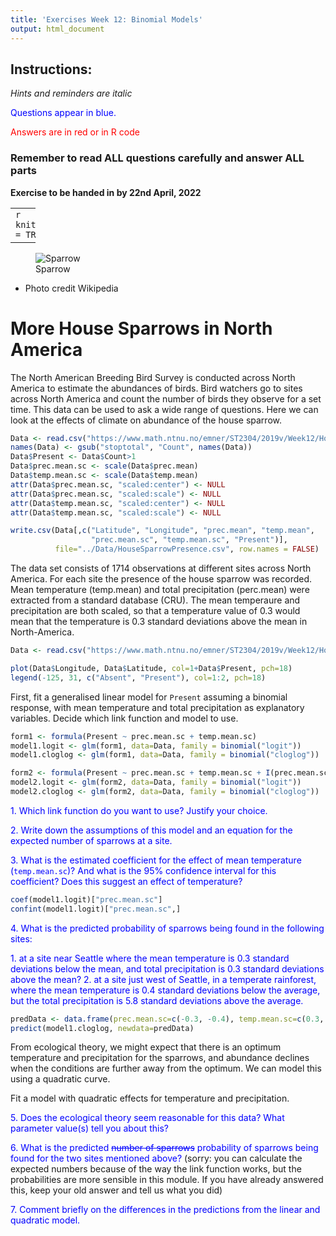 ```yaml
---
title: 'Exercises Week 12: Binomial Models'
output: html_document
---
```



## Instructions:

*Hints and reminders are italic*

<span style="color:blue"> Questions appear in blue. </span>
 
<span style="color:red"> Answers are in red or in R code </span>

### Remember to read ALL questions carefully and answer ALL parts

**Exercise to be handed in by 22nd April, 2022**


-----
```r
knitr::opts_chunk$set(echo = TRUE)
```

-----

![Sparrow](../Module11 Generalised linear models/Sparrow.jpg)

* Photo credit Wikipedia


# More House Sparrows in North America

The North American Breeding Bird Survey is conducted across North America to estimate the abundances of birds. Bird watchers go to sites across North America and count the number of birds they observe for a set time. This data can be used to ask a wide range of questions. Here we can look at the effects of climate on abundance of the house sparrow.

```r

Data <- read.csv("https://www.math.ntnu.no/emner/ST2304/2019v/Week12/HouseSparrow.csv")
names(Data) <- gsub("stoptotal", "Count", names(Data))
Data$Present <- Data$Count>1
Data$prec.mean.sc <- scale(Data$prec.mean)
Data$temp.mean.sc <- scale(Data$temp.mean)
attr(Data$prec.mean.sc, "scaled:center") <- NULL
attr(Data$prec.mean.sc, "scaled:scale") <- NULL
attr(Data$temp.mean.sc, "scaled:center") <- NULL
attr(Data$temp.mean.sc, "scaled:scale") <- NULL

write.csv(Data[,c("Latitude", "Longitude", "prec.mean", "temp.mean", 
                  "prec.mean.sc", "temp.mean.sc", "Present")],
          file="../Data/HouseSparrowPresence.csv", row.names = FALSE)
```

The data set consists of 1714 observations at different sites across North America. For each site the presence of the house sparrow was recorded. Mean temperature (temp.mean) and total precipitation (perc.mean) were extracted from a standard database (CRU). The mean temperaure and precipitation are both scaled, so that a temperature value of 0.3 would mean that the temperature is 0.3 standard deviations above the mean in North-America.

```r
Data <- read.csv("https://www.math.ntnu.no/emner/ST2304/2019v/Week12/HouseSparrowPresence.csv")

plot(Data$Longitude, Data$Latitude, col=1+Data$Present, pch=18)
legend(-125, 31, c("Absent", "Present"), col=1:2, pch=18)

```

First, fit a generalised linear model for `Present` assuming a binomial response, with mean temperature and total precipitation as explanatory variables. Decide which link function and model to use.

```r
form1 <- formula(Present ~ prec.mean.sc + temp.mean.sc)
model1.logit <- glm(form1, data=Data, family = binomial("logit"))
model1.cloglog <- glm(form1, data=Data, family = binomial("cloglog"))

form2 <- formula(Present ~ prec.mean.sc + temp.mean.sc + I(prec.mean.sc^2) + I(temp.mean.sc^2))
model2.logit <- glm(form2, data=Data, family = binomial("logit"))
model2.cloglog <- glm(form2, data=Data, family = binomial("cloglog"))

```

<span style="color:blue">1. Which link function do you want to use? Justify your choice.</span>

<span style="color:blue">2. Write down the assumptions of this model and an equation for the expected number of sparrows at a site.</span>

<span style="color:blue">3. What is the estimated coefficient for the effect of mean temperature (`temp.mean.sc`)? And what is the 95% confidence interval for this coefficient? Does this suggest an effect of temperature?</span>

```r
coef(model1.logit)["prec.mean.sc"]
confint(model1.logit)["prec.mean.sc",]
```
<span style="color:blue">4. What is the predicted probability of sparrows being found in the following sites:</span>

  <span style="color:blue">1. at a site near Seattle where the mean temperature is 0.3 standard deviations below the mean, and total precipitation is 0.3 standard deviations above the mean?</span>
    <span style="color:blue">2. at a site just west of Seattle, in a temperate rainforest, where the mean temperature is 0.4 standard deviations below the average, but the total precipitation is 5.8 standard deviations above the average.</span>

```r
predData <- data.frame(prec.mean.sc=c(-0.3, -0.4), temp.mean.sc=c(0.3, 5.8))
predict(model1.cloglog, newdata=predData)

```
From ecological theory, we might expect that there is an optimum temperature and precipitation for the sparrows, and abundance declines when the conditions are further away from the optimum. We can model this using a quadratic curve.

Fit a model with quadratic effects for temperature and precipitation.

<span style="color:blue">5. Does the ecological theory seem reasonable for this data? What parameter value(s) tell you about this?</span>

<span style="color:blue">6.  What is the predicted <strike>number of sparrows</strike> probability of sparrows being found for the two sites mentioned above?</span>
(sorry: you can calculate the expected numbers because of the way the link function works, but the probabilities are more sensible in this module. If you have already answered this, keep your old answer and tell us what you did)

<span style="color:blue">7. Comment briefly on the differences in the predictions from the linear and quadratic model.</span>